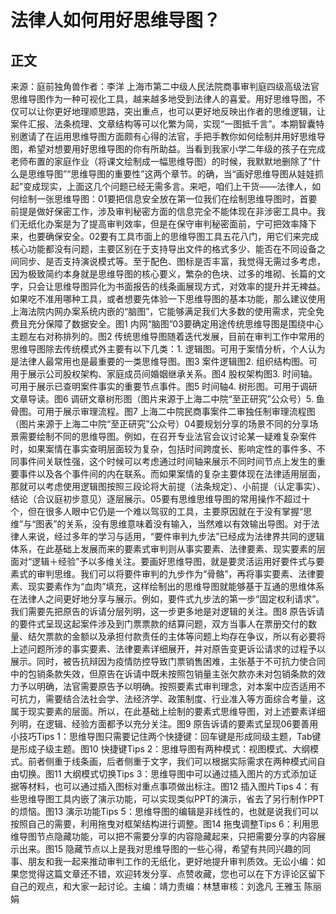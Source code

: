 # 法律人如何用好思维导图？
## 正文
来源：庭前独角兽作者：李洋 上海市第二中级人民法院商事审判庭四级高级法官思维导图作为一种可视化工具，越来越多地受到法律人的喜爱。用好思维导图，不仅可以让你更好地理顺思路，突出重点，也可以更好地反映出作者的思维逻辑，让案件汇报、法条梳理、文章结构等可以化繁为简，实现“一图抵千言”。本期智囊特别邀请了在运用思维导图方面颇有心得的法官，手把手教你如何绘制并用好思维导图，希望对想要用好思维导图的你有所助益。当看到我家小学二年级的孩子在完成老师布置的家庭作业（将课文绘制成一幅思维导图）的时候，我默默地删除了“什么是思维导图”“思维导图的重要性”这两个章节。的确，当“画好思维导图从娃娃抓起”变成现实，上面这几个问题已经无需多言。来吧，咱们上干货——法律人，如何绘制一张思维导图：01要把信息安全放在第一位我们在绘制思维导图时，首要前提是做好保密工作，涉及审判秘密方面的信息完全不能体现在非涉密工具中。我们无纸化办案是为了提高审判效率，但是在保守审判秘密面前，宁可把效率降下来，也要确保安全。02要有工具市面上的思维导图工具五花八门，用它们来完成核心功能都没有问题，主要区别在于支持导出文件的格式多少、能否在不同设备之间同步、是否支持演说模式等。至于配色、图标是否丰富，我觉得无需过多考虑，因为极致简约本身就是思维导图的核心要义，繁杂的色块、过多的堆砌、长篇的文字，只会让思维导图异化为书面报告的线条画展现方式，对效率的提升并无裨益。如果吃不准用哪种工具，或者想要先体验一下思维导图的基本功能，那么建议使用上海法院内网办案系统内嵌的“脑图”，它能够满足我们大多数的使用需求，完全免费且充分保障了数据安全。图1 内网“脑图”03要确定用途传统思维导图是围绕中心主题左右对称排列的。图2 传统思维导图随着迭代发展，目前在审判工作中常用的思维导图除去传统模式外主要有以下几类：1. 逻辑图。可用于案情分析，个人认为是法律人最常用也是最重要的一类思维导图。图3 案件逻辑图2. 组织结构图。可用于展示公司股权架构、家庭成员间婚姻继承关系。图4 股权架构图3. 时间轴。可用于展示已查明案件事实的重要节点事件。图5 时间轴4. 树形图。可用于调研文章导读。图6 调研文章树形图（图片来源于上海二中院“至正研究”公众号）5. 鱼骨图。可用于展示审理流程。图7 上海二中院民商事案件二审独任制审理流程图（图片来源于上海二中院“至正研究”公众号）04要规划分享的场景不同的分享场景需要绘制不同的思维导图。例如，在召开专业法官会议讨论某一疑难复杂案件时，如果案情在事实查明层面较为复杂，包括时间跨度长、影响定性的事件多、不同事件间关联性强，这个时候可以考虑通过时间轴来展示不同时间节点上发生的重要事件以及各个事件间的内在联系。而如果案情的复杂主要体现在法律适用层面，那就可以考虑使用逻辑图按照三段论将大前提（法条规定）、小前提（认定事实）、结论（合议庭初步意见）逐层展示。05要有思维思维导图的常用操作不超过十个，但在很多人眼中它仍是一个难以驾驭的工具，主要原因就在于没有掌握“思维”与“图表”的关系，没有思维意味着没有输入，当然难以有效输出导图。对于法律人来说，经过多年的学习与适用，“要件审判九步法”已经成为法律界共同的逻辑体系，在此基础上发展而来的要素式审判则从事实要素、法律要素、现实要素的层面对“逻辑＋经验”予以多维关注。要画好思维导图，就是要灵活运用好要件式与要素式的审判思维。我们可以将要件审判的九步作为“骨骼”，再将事实要素、法律要素、现实要素作为“血肉”填充，这样绘制出的思维导图就能够基于互通的思维体系在法律人之间更好地分享与展示。例如，要件式九步法的第一步“固定权利请求”。我们需要先把原告的诉请分层列明，这一步更多地是对逻辑的关注。图8 原告诉请的要件式呈现这起案件涉及到门票票款的结算问题，双方当事人在票册交付的数量、结欠票款的金额以及承担付款责任的主体等问题上均存在争议，所以有必要将上述问题所涉的事实要素、法律要素详细展开，并对原告变更诉讼请求的过程予以展示。同时，被告抗辩因为疫情防控导致门票销售困难，主张基于不可抗力使合同中的包销条款失效，但原告在诉请中既未按照包销量主张欠款亦未对包销条款的效力予以明确，法官需要原告予以明确。按照要素式审判理念，对本案中应否适用不可抗力，需要结合法社会学、法经济学、政策制度、行业准入等方面综合考量，这属于现实要素的层面。所以，在此基础上绘制的要素式思维导图，对上述要素详细列明，在逻辑、经验方面都予以充分关注。图9 原告诉请的要素式呈现06要善用小技巧Tips 1：思维导图只需要记住两个快捷键：回车键是形成同级主题，Tab键是形成子级主题。图10 快捷键Tips 2：思维导图有两种模式：视图模式、大纲模式。前者侧重于线条画，后者侧重于文字，我们可以根据实际需求在两种模式间自由切换。图11 大纲模式切换Tips 3：思维导图中可以通过插入图片的方式添加证据等材料，也可以通过插入图标对重点事项做出标注。图12 插入图片Tips 4：有些思维导图工具内嵌了演示功能，可以实现类似PPT的演示，省去了另行制作PPT的烦恼。图13 演示功能Tips 5：思维导图的编辑是非线性的，也就是说我们可以按照自己的需要，利用拖曳对框架结构进行调整。图14 拖曳调整Tips 6：利用思维导图节点隐藏功能，可以把不需要分享的内容隐藏起来，只把需要分享的内容展示出来。图15 隐藏节点以上是我对思维导图的一些心得，希望有共同兴趣的同事、朋友和我一起来推动审判工作的无纸化，更好地提升审判质效。无讼小编：如果您觉得这篇文章还不错，欢迎转发分享、点赞收藏，您也可以在下方评论区留下自己的观点，和大家一起讨论。主编：靖力责编：林慧审核：刘逸凡 王雅玉 陈丽娟 